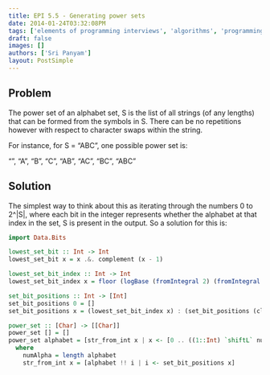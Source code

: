 ```yaml
---
title: EPI 5.5 - Generating power sets
date: 2014-01-24T03:32:08PM
tags: ['elements of programming interviews', 'algorithms', 'programming', 'power-sets']
draft: false
images: []
authors: ['Sri Panyam']
layout: PostSimple
---
```


## Problem

The power set of an alphabet set, S is the list of all strings (of any lengths) that can be formed from the symbols in S. There can be no repetitions however with respect to character swaps within the string.

For instance, for S = “ABC”, one possible power set is:

“”, “A”, “B”, “C”, “AB”, “AC”, “BC”, “ABC”

## Solution

The simplest way to think about this as iterating through the numbers 0 to 2^|S|, where each bit in the integer represents whether the alphabet at that index in the set, S is present in the output. So a solution for this is:

```haskell showLineNumbers
import Data.Bits

lowest_set_bit :: Int -> Int
lowest_set_bit x = x .&. complement (x - 1)

lowest_set_bit_index :: Int -> Int
lowest_set_bit_index x = floor (logBase (fromIntegral 2) (fromIntegral (lowest_set_bit x)))

set_bit_positions :: Int -> [Int]
set_bit_positions 0 = []
set_bit_positions x = (lowest_set_bit_index x) : (set_bit_positions (clear_lowest_set_bit x))

power_set :: [Char] -> [[Char]]
power_set [] = []
power_set alphabet = [str_from_int x | x <- [0 .. ((1::Int) `shiftL` numAlpha) - 1]]
  where
    numAlpha = length alphabet
    str_from_int x = [alphabet !! i | i <- set_bit_positions x]
```
